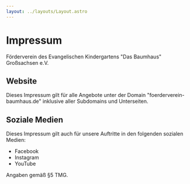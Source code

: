 ```yaml
---
layout: ../layouts/Layout.astro
---
```


# Impressum

Förderverein des Evangelischen Kindergartens "Das Baumhaus" Großsachsen e.V.

## Website

Dieses Impressum gilt für alle Angebote unter der Domain
"foerderverein-baumhaus.de" inklusive aller Subdomains und Unterseiten.

## Soziale Medien

Dieses Impressum gilt auch für unsere Auftritte in den folgenden sozialen
Medien:

- Facebook
- Instagram
- YouTube

Angaben gemäß §5 TMG.
